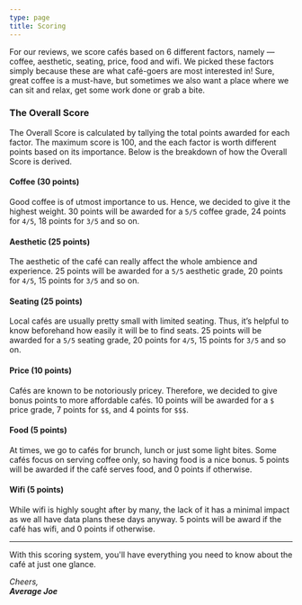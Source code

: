 ```yaml
---
type: page
title: Scoring
---
```



For our reviews, we score cafés based on 6 different factors, namely — coffee, aesthetic, seating, price, food and wifi. We picked these factors simply because these are what café-goers are most interested in! Sure, great coffee is a must-have, but sometimes we also want a place where we can sit and relax, get some work done or grab a bite.

<Review isSample />

### The Overall Score
The Overall Score is calculated by tallying the total points awarded for each factor. The maximum score is 100, and the each factor is worth different points based on its importance. Below is the breakdown of how the Overall Score is derived.

#### Coffee (30 points)
Good coffee is of utmost importance to us. Hence, we decided to give it the highest weight. 30 points will be awarded for a `5/5` coffee grade, 24 points for `4/5`, 18 points for `3/5` and so on.

#### Aesthetic (25 points)
The aesthetic of the café can really affect the whole ambience and experience. 25 points will be awarded for a `5/5` aesthetic grade, 20 points for `4/5`, 15 points for `3/5` and so on.

#### Seating (25 points)
Local cafés are usually pretty small with limited seating. Thus, it’s helpful to know beforehand how easily it will be to find seats. 25 points will be awarded for a `5/5` seating grade, 20 points for `4/5`, 15 points for `3/5` and so on.

#### Price (10 points)
Cafés are known to be notoriously pricey. Therefore, we decided to give bonus points to more affordable cafés. 10 points will be awarded for a `$` price grade, 7 points for `$$`, and 4 points for `$$$`.

#### Food (5 points)
At times, we go to cafés for brunch, lunch or just some light bites. Some cafés focus on serving coffee only, so having food is a nice bonus. 5 points will be awarded if the café serves food, and 0 points if otherwise.

#### Wifi (5 points)
While wifi is highly sought after by many, the lack of it has a minimal impact as we all have data plans these days anyway. 5 points will be award if the café has wifi, and 0 points if otherwise.

---

With this scoring system, you'll have everything you need to know about the café at just one glance.

_Cheers,<br />
**Average Joe**_